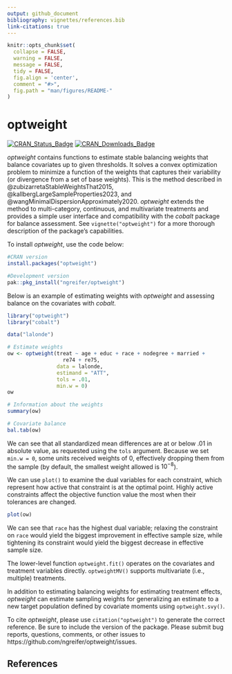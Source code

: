 ```yaml
---
output: github_document
bibliography: vignettes/references.bib
link-citations: true
---
```


<!-- README.md is generated from README.Rmd. Please edit that file -->

```r
knitr::opts_chunk$set(
  collapse = FALSE,
  warning = FALSE,
  message = FALSE,
  tidy = FALSE,
  fig.align = 'center',
  comment = "#>",
  fig.path = "man/figures/README-"
)
```
# optweight

[![CRAN_Status_Badge](http://r-pkg.org/badges/version-last-release/optweight?color=0047ab
)](https://cran.r-project.org/package=optweight)
[![CRAN_Downloads_Badge](http://cranlogs.r-pkg.org/badges/optweight?color=0047ab
)](https://cran.r-project.org/package=optweight)

*optweight* contains functions to estimate stable balancing weights that balance covariates up to given thresholds. It solves a convex optimization problem to minimize a function of the weights that captures their variability (or divergence from a set of base weights). This is the method described in @zubizarretaStableWeightsThat2015, @kallbergLargeSampleProperties2023, and @wangMinimalDispersionApproximately2020. *optweight* extends the method to multi-category, continuous, and multivariate treatments and provides a simple user interface and compatibility with the *cobalt* package for balance assessment. See `vignette("optweight")` for a more thorough description of the package's capabilities.

To install *optweight*, use the code below:

```r
#CRAN version
install.packages("optweight")

#Development version
pak::pkg_install("ngreifer/optweight")
```

Below is an example of estimating weights with *optweight* and assessing balance on the covariates with *cobalt*.

```r
library("optweight")
library("cobalt")

data("lalonde")

# Estimate weights
ow <- optweight(treat ~ age + educ + race + nodegree + married +
                  re74 + re75,
                data = lalonde,
                estimand = "ATT",
                tols = .01,
                min.w = 0)
ow

# Information about the weights
summary(ow)

# Covariate balance
bal.tab(ow)
```

We can see that all standardized mean differences are at or below .01 in absolute value, as requested using the `tols` argument. Because we set `min.w = 0`, some units received weights of 0, effectively dropping them from the sample (by default, the smallest weight allowed is $10^{-8}$).

We can use `plot()` to examine the dual variables for each constraint, which represent how active that constraint is at the optimal point. Highly active constraints affect the objective function value the most when their tolerances are changed.

```r
plot(ow)
```

We can see that `race` has the highest dual variable; relaxing the constraint on `race` would yield the biggest improvement in effective sample size, while tightening its constraint would yield the biggest decrease in effective sample size.

The lower-level function `optweight.fit()` operates on the covariates and treatment variables directly. `optweightMV()` supports multivariate (i.e., multiple) treatments.

In addition to estimating balancing weights for estimating treatment effects, *optweight* can estimate sampling weights for generalizing an estimate to a new target population defined by covariate moments using `optweight.svy()`.

To cite *optweight*, please use `citation("optweight")` to generate the correct reference. Be sure to include the version of the package. Please submit bug reports, questions, comments, or other issues to https://github.com/ngreifer/optweight/issues.

## References

